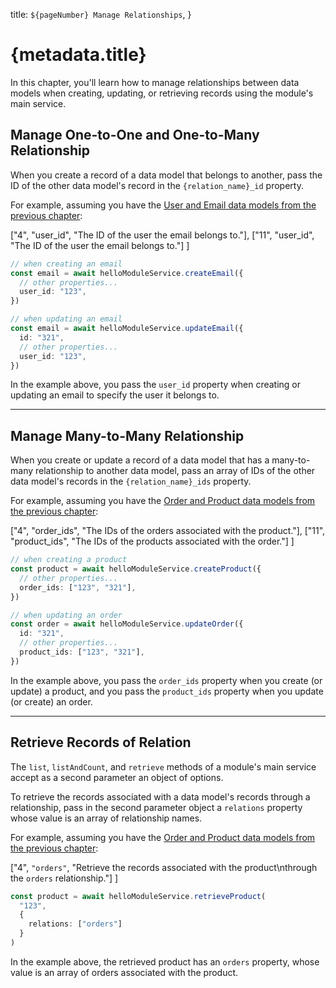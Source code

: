 
  title: `${pageNumber} Manage Relationships`,
}

# {metadata.title} <BetaBadge tooltipText="Data model relationships are in active development and may change." text="Beta" />

In this chapter, you'll learn how to manage relationships between data models when creating, updating, or retrieving records using the module's main service.

## Manage One-to-One and One-to-Many Relationship

When you create a record of a data model that belongs to another, pass the ID of the other data model's record in the `{relation_name}_id` property.

For example, assuming you have the [User and Email data models from the previous chapter](../relationships/page.mdx#one-to-one-relationship):

  ["4", "user_id", "The ID of the user the email belongs to."],
  ["11", "user_id", "The ID of the user the email belongs to."]
]

```ts highlights={belongsHighlights}
// when creating an email
const email = await helloModuleService.createEmail({
  // other properties...
  user_id: "123",
})

// when updating an email
const email = await helloModuleService.updateEmail({
  id: "321",
  // other properties...
  user_id: "123",
})
```

In the example above, you pass the `user_id` property when creating or updating an email to specify the user it belongs to.

---

## Manage Many-to-Many Relationship

When you create or update a record of a data model that has a many-to-many relationship to another data model, pass an array of IDs of the other data model's records in the `{relation_name}_ids` property.

For example, assuming you have the [Order and Product data models from the previous chapter](../relationships/page.mdx#many-to-many-relationship):

  ["4", "order_ids", "The IDs of the orders associated with the product."],
  ["11", "product_ids", "The IDs of the products associated with the order."]
]

```ts highlights={manyHighlights}
// when creating a product
const product = await helloModuleService.createProduct({
  // other properties...
  order_ids: ["123", "321"],
})

// when updating an order
const order = await helloModuleService.updateOrder({
  id: "321",
  // other properties...
  product_ids: ["123", "321"],
})
```

In the example above, you pass the `order_ids` property when you create (or update) a product, and you pass the `product_ids` property when you update (or create) an order.

---

## Retrieve Records of Relation

The `list`, `listAndCount`, and `retrieve` methods of a module's main service accept as a second parameter an object of options.

To retrieve the records associated with a data model's records through a relationship, pass in the second parameter object a `relations` property whose value is an array of relationship names.

For example, assuming you have the [Order and Product data models from the previous chapter](../relationships/page.mdx#many-to-many-relationship):

  ["4", `"orders"`, "Retrieve the records associated with the product\nthrough the `orders` relationship."]
]

```ts highlights={retrieveHighlights}
const product = await helloModuleService.retrieveProduct(
  "123",
  {
    relations: ["orders"]
  }
)
```

In the example above, the retrieved product has an `orders` property, whose value is an array of orders associated with the product.
